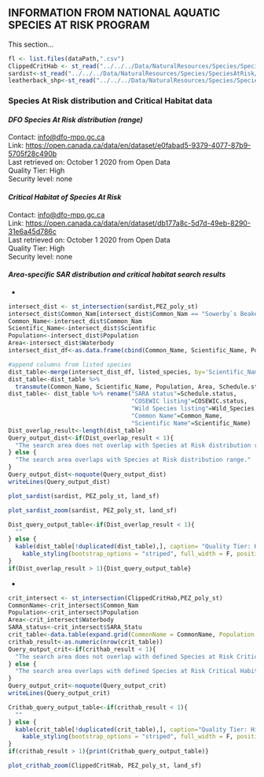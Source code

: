 ## **INFORMATION FROM NATIONAL AQUATIC SPECIES AT RISK PROGRAM**  

This section...

```r
fl <- list.files(dataPath,".csv")
ClippedCritHab <- st_read("../../../Data/NaturalResources/Species/SpeciesAtRisk/ClipCritHab.shp", quiet=TRUE)
sardist<-st_read("../../../Data/NaturalResources/Species/SpeciesAtRisk/sardist_4326.shp", quiet=TRUE)
leatherback_shp<-st_read("../../../Data/NaturalResources/Species/SpeciesAtRisk/LeatherBackTurtleCriticalHabitat/LBT_CH_2013.shp", quiet=TRUE)
```

### **Species At Risk distribution and Critical Habitat data**  

#### ***DFO Species At Risk distribution (range)***  
Contact: <info@dfo-mpo.gc.ca>  
Link: <https://open.canada.ca/data/en/dataset/e0fabad5-9379-4077-87b9-5705f28c490b>  
Last retrieved on: October 1 2020 from Open Data  
Quality Tier: High  
Security level: none  

#### ***Critical Habitat of Species At Risk***  
Contact: <info@dfo-mpo.gc.ca>  
Link: <https://open.canada.ca/data/en/dataset/db177a8c-5d7d-49eb-8290-31e6a45d786c>  
Last retrieved on: October 1 2020 from Open Data  
Quality Tier: High  
Security level: none  

#### ***Area-specific SAR distribution and critical habitat search results***

*
```r
intersect_dist <- st_intersection(sardist,PEZ_poly_st)
intersect_dist$Common_Nam[intersect_dist$Common_Nam == "Sowerby`s Beaked Whale"] <- "Sowerby's Beaked Whale"
Common_Name<-intersect_dist$Common_Nam
Scientific_Name<-intersect_dist$Scientific
Population<-intersect_dist$Population
Area<-intersect_dist$Waterbody
intersect_dist_df<-as.data.frame(cbind(Common_Name, Scientific_Name, Population, Area))

#append columns from listed species 
dist_table<-merge(intersect_dist_df, listed_species, by='Scientific_Name')
dist_table<-dist_table %>% 
  transmute(Common_Name, Scientific_Name, Population, Area, Schedule.status, COSEWIC.status, Wild_Species)
dist_table<- dist_table %>% rename("SARA status"=Schedule.status,
                                   "COSEWIC listing"=COSEWIC.status,
                                   "Wild Species listing"=Wild_Species,
                                   "Common Name"=Common_Name,
                                   "Scientific Name"=Scientific_Name)
Dist_overlap_result<-length(dist_table)
Query_output_dist<-if(Dist_overlap_result < 1){
  "The search area does not overlap with Species at Risk distribution range."
} else {
  "The search area overlaps with Species at Risk distribution range."
}
Query_output_dist<-noquote(Query_output_dist)
writeLines(Query_output_dist)
```
```r
plot_sardist(sardist, PEZ_poly_st, land_sf)
```

```r
plot_sardist_zoom(sardist, PEZ_poly_st, land_sf)
```

```r
Dist_query_output_table<-if(Dist_overlap_result < 1){
  ""
} else {
  kable(dist_table[!duplicated(dist_table),], caption= "Quality Tier: High. Security level: none. Species At Risk listed as Endangered, Threatened or Special Concern under the Species At Risk Act for which the search polygon overlaps with their distribution (range). This is not the authoritative source or advice for Species At Risk data. Please access the Species At Risk GIS tool to create anthe authoritative SARA report.") %>%
    kable_styling(bootstrap_options = "striped", full_width = F, position = "left")
}
if(Dist_overlap_result > 1){Dist_query_output_table}
```

*
```r
crit_intersect <- st_intersection(ClippedCritHab,PEZ_poly_st)
CommonName<-crit_intersect$Common_Nam
Population<-crit_intersect$Population
Area<-crit_intersect$Waterbody
SARA_status<-crit_intersect$SARA_Statu
crit_table<-data.table(expand.grid(CommonName = CommonName, Population = Population, Area=Area, SARA_status=SARA_status))
crithab_result<-as.numeric(nrow(crit_table))
Query_output_crit<-if(crithab_result < 1){
  "The search area does not overlap with defined Species at Risk Critical Habitat."
} else {
  "The search area overlaps with defined Species at Risk Critical Habitat."
}
Query_output_crit<-noquote(Query_output_crit)
writeLines(Query_output_crit)
```

```r
Crithab_query_output_table<-if(crithab_result < 1){
  ""
} else {
  kable(crit_table[!duplicated(crit_table),], caption="Quality Tier: High. Security level: none. Species At Risk listed as Endangered or Threatened under the <i>Species At Risk Act</i> (SARA) for which the search polygon overlaps with their critical habitat. Critical habitat is defined under section 2 of SARA as: “the habitat that is necessary for the survival or recovery of a listed wildlife species and that is identified as the species’ critical habitat in the recovery strategy or in an action plan for the species”. Critical Habitat is identified in a species’ recovery strategy or action plan, posted on the SAR Public Registry (www.sararegistry.gc.ca). This is <b>not</b> the authoritative source or advice for Species At Risk data. Please access the Species At Risk GIS tool to create an authoritative SARA report.") %>%
    kable_styling(bootstrap_options = "striped", full_width = F, position = "left")
}
if(crithab_result > 1){print(Crithab_query_output_table)}
```

```r
plot_crithab_zoom(ClippedCritHab, PEZ_poly_st, land_sf)
```
